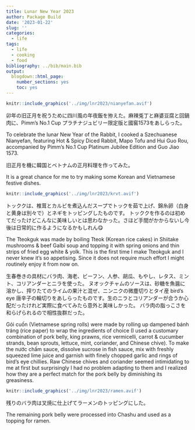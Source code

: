 ```yaml
---
title: Lunar New Year 2023
author: Package Build
date: '2023-01-22'
slug: ''
categories:
  - life
tags:
  - life
  - cooking
  - food
bibliography: ../bib/main.bib
output:
  blogdown::html_page:
    number_sections: yes
    toc: yes
---
```


<!-- <script>document.getElementsByTagName('body')[0].classList.add('jp')</script> -->

```r
knitr::include_graphics('../img/lnr2023/nianyefan.avif')
```

卯年の旧正月を祝うために四川風の年夜飯を拵えた。麻辣兎丁と麻婆豆腐と回鍋肉に、Pimm’s No.1 Cup プラチナジュビリー限定版と國窖1573をあしらった。

To celebrate the lunar New Year of the Rabbit, I cooked a Szechuanese Nianyefan, featuring Hot & Spicy Diced Rabbit, Mapo Tofu and Hui Guo Rou, accompanied by Pimm’s No.1 Cup Platinum Jubilee Edition and Guo Jiao 1573.

旧正月を機に韓国とベトナムの正月料理を作ってみた。

It is a great chance for me to try making some Korean and Vietnamese festive dishes.


```r
knitr::include_graphics('../img/lnr2023/krvt.avif')
```

トッククは、椎茸とカルビを煮込んだスープでトックを茹で上げ、錦糸卵（白身と黄身は別々で）とネギをトッピングしたものです。
トッククを作るのは初めてだったけどこんなに美味しいとは思わなかった。さほど手間がかからないし今後は日常的に作るようになるかもしれん😋

The Tteokguk was made by boiling Tteok (Korean rice cakes) in Shiitake mushrooms & beef Galbi soup and topping 
it with spring onions and thin strips of fried egg white & yolk. This is the first time I make Tteokguk and I 
never knew it's so appetising. Since it does not require much effort I might routinely enjoy it from now on.

生春巻きの具材にバラ肉、海老、ビーフン、人参、胡瓜、もやし、レタス、ミント、コリアンダーとニラを使った。
ヌオックチャムのソースは、砂糖を魚醤に溶かし、搾りたてのライムの果汁と混ぜ、ニンニクの微塵切りとタイ産 
bird's eye 唐辛子の輪切りをあしらったものです。生のニラとコリアンダーが合うか心配だったけれど実際に食べてみたら意外と美味しかった。
バラ肉の脂っこさを和らげられるので相性抜群だった。

Gỏi cuốn (Vietnamese spring rolls) were made by rolling up dampened bánh tráng (rice paper) to wrap the 
ingredients of choice (I used a customary combination of pork belly, king prawns, rice vermicelli, carrot 
& cucumber strands, bean sprouts, lettuce, mint, coriander, and Chinese chive). To make the nước chấm sauce, 
dissolve sucrose in fish sauce, mix with freshly squeezed lime juice and garnish with finely chopped garlic 
and rings of bird's eye chillies. Raw Chinese chives and coriander seemed intimidating to me at first but 
surprisingly I had no problem adapting to them and I realized how they are a perfect match for the pork belly 
by diminishing its greasiness.

```r
knitr::include_graphics('../img/lnr2023/ramen.avif')
```

残りのバラ肉は叉焼に仕上げてラーメンのトッピングにした。

The remaining pork belly were processed into Chashu and used as a topping for ramen.